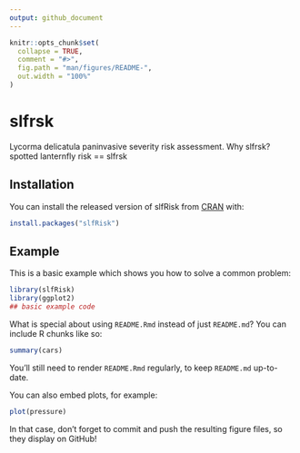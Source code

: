 ```yaml
---
output: github_document
---
```


<!-- README.md is generated from README.Rmd. Please edit that file -->

```r
knitr::opts_chunk$set(
  collapse = TRUE,
  comment = "#>",
  fig.path = "man/figures/README-",
  out.width = "100%"
)
```

# slfrsk

<!-- badges: start -->
<!-- badges: end -->

Lycorma delicatula paninvasive severity risk assessment. Why slfrsk? spotted lanternfly risk == slfrsk

## Installation

You can install the released version of slfRisk from [CRAN](https://CRAN.R-project.org) with:

``` r
install.packages("slfRisk")
```

## Example

This is a basic example which shows you how to solve a common problem:

```r
library(slfRisk)
library(ggplot2)
## basic example code
```

What is special about using `README.Rmd` instead of just `README.md`? You can include R chunks like so:

```r
summary(cars)
```

You'll still need to render `README.Rmd` regularly, to keep `README.md` up-to-date.

You can also embed plots, for example:

```r
plot(pressure)
```

In that case, don't forget to commit and push the resulting figure files, so they display on GitHub!
